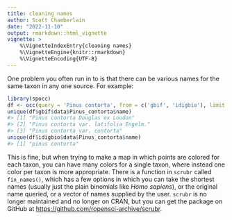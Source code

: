 ```yaml
---
title: cleaning names
author: Scott Chamberlain
date: "2022-11-10"
output: rmarkdown::html_vignette
vignette: >
    %\VignetteIndexEntry{cleaning names}
    %\VignetteEngine{knitr::rmarkdown}
    %\VignetteEncoding{UTF-8}
---
```




One problem you often run in to is that there can be various names for the same taxon in any one source. For example:


```r
library(spocc)
df <- occ(query = 'Pinus contorta', from = c('gbif', 'idigbio'), limit = 50)
unique(df$gbif$data$Pinus_contorta$name)
#> [1] "Pinus contorta Douglas ex Loudon"     
#> [2] "Pinus contorta var. latifolia Engelm."
#> [3] "Pinus contorta var. contorta"
unique(df$idigbio$data$Pinus_contorta$name)
#> [1] "pinus contorta"
```

This is fine, but when trying to make a map in which points are colored for each taxon, you can have many colors for a single taxon, where instead one color per taxon is more appropriate. There is a function in `scrubr` called `fix_names()`, which has a few options in which you can take the shortest names (usually just the plain binomials like _Homo sapiens_), or the original name queried, or a vector of names supplied by the user. `scrubr` is no longer maintained and no longer on CRAN, but you can get the package on GitHub at <https://github.com/ropensci-archive/scrubr>.
